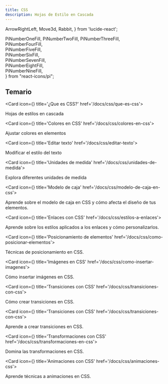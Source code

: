 ```yaml
---
title: CSS
description: Hojas de Estilo en Cascada
---
```


  ArrowRightLeft,
  Move3d,
  Rabbit,
} from 'lucide-react';

  PiNumberOneFill, 
  PiNumberTwoFill,
  PiNumberThreeFill,  
  PiNumberFourFill,  
  PiNumberFiveFill,  
  PiNumberSixFill,  
  PiNumberSevenFill,  
  PiNumberEightFill,  
  PiNumberNineFill,    
} from "react-icons/pi";

## Temario

<Cards>

  <Card icon={<PiNumberOneFill />} title='¿Que es CSS?' href='/docs/css/que-es-css'>
    <p>Hojas de estilos en cascada</p>
  </Card>

  <Card icon={<PiNumberTwoFill />} title='Colores en CSS' href='/docs/css/colores-en-css'>
    <p>Ajustar colores en elementos</p>
  </Card>

  <Card icon={<PiNumberThreeFill />} title='Editar texto' href='/docs/css/editar-texto'>
    <p>Modificar el estilo del texto</p>
  </Card>

  <Card icon={<PiNumberFourFill />} title='Unidades de medida' href='/docs/css/unidades-de-medida'>
    <p>Explora diferentes unidades de medida</p>
  </Card>

  <Card icon={<PiNumberFiveFill />} title='Modelo de caja' href='/docs/css/modelo-de-caja-en-css'>
    <p>Aprende sobre el modelo de caja en CSS y cómo afecta el diseño de tus elementos.</p>
  </Card>

  <Card icon={<PiNumberSixFill />} title='Enlaces con CSS' href='/docs/css/estilos-a-enlaces'>
    <p>Aprende sobre los estilos aplicados a los enlaces y cómo personalizarlos.</p>
  </Card>

  <Card icon={<PiNumberSevenFill />} title='Posicionamiento de elementos' href='/docs/css/como-posicionar-elementos'>
    <p>Técnicas de posicionamiento en CSS.</p>
  </Card>

  <Card icon={<PiNumberEightFill />} title='Imágenes en CSS' href='/docs/css/como-insertar-imagenes'>
    <p>Cómo insertar imágenes en CSS.</p>
  </Card>

  <Card icon={<PiNumberNineFill />} title='Transiciones con CSS' href='/docs/css/transiciones-con-css'>
    <p>Cómo crear transiciones en CSS.</p>
  </Card>

  <Card icon={<ArrowRightLeft />} title='Transiciones con CSS' href='/docs/css/transiciones-con-css'>
    <p>Aprende a crear transiciones en CSS.</p>
  </Card>

  <Card icon={<Move3d />} title='Transformaciones con CSS' href='/docs/css/transformaciones-en-css'>
    <p>Domina las transformaciones en CSS.</p>
  </Card>

  <Card icon={<Rabbit />} title='Animaciones con CSS' href='/docs/css/animaciones-css'>
    <p>Aprende técnicas a animaciones en CSS.</p>
  </Card>
  
</Cards>